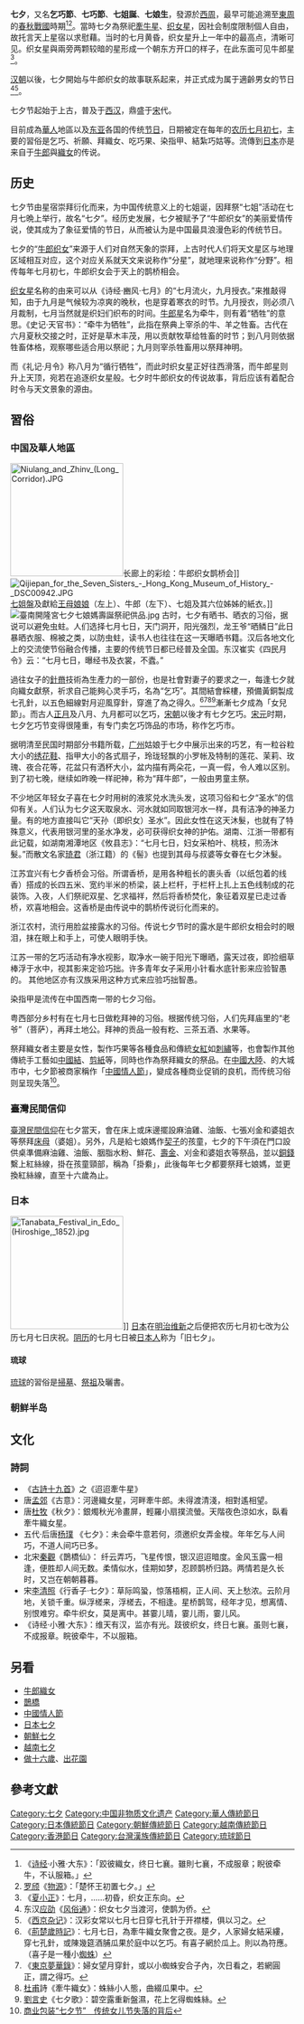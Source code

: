 {{about|廣義的七夕節|華人地區的七夕節|七夕 (華人)|日本的七夕節|七夕 (日本)|朝鮮半島的七夕節|七夕 (朝鮮半島)}}
{{Infobox holiday
|holiday_name=七夕
|image=
|caption=
|nickname=乞巧節、七姐誕、七娘生、巧夕、七巧節
|observedby=[[漢字文化圈|漢字文化圈]]<br>其他世界各地東亞裔人士
|significance=乞巧、祈福
|date2014=8月2日
|date2015=8月20日
|date2016=8月9日
|date2017=8月28日
|date2018=8月17日
|date2019=8月7日
|date2020=8月25日
|date2021=8月14日}}
{{Infobox Chinese
|pic=Tanabata festival in Hiratsuka 17.jpg
|piccap=2009年日本[[神奈川縣|神奈川縣]]{{tsl|ja|湘南ひらつか七夕まつり|湘南平塚七夕祭}}
|c=七夕
|p=Qīxì/Qīxī
|bpmf=ㄑㄧㄒㄧˋ/ㄑㄧㄒㄧ
|kanji=七夕
|kana=たなばた / しちせき
|romaji=Tanabata / Shichiseki
|qn=Thất Tịch、Ngày Thất Tịch、Khất xảo tiết、Thất thư đản、Xảo tịch
|chuhan=七夕、乞巧節、七姐誕、巧夕
|hangul=칠석
|hanja=七夕
}}

'''七夕'''，又名'''乞巧節'''、'''七巧節'''、'''七姐誕'''、'''七娘生'''，發源於[[西周|西周]]，最早可能追溯至[[東周|東周]]的[[春秋战国国家列表|春秋戰國]]時期<ref>《[[诗经|诗经]]·小雅·大东》：「跤彼織女，终日七襄。雖則七襄，不成服章；睨彼牵牛，不认服箱。」</ref><ref>[[罗颀|罗颀]]《[[物源|物源]]》：「楚怀王初置七夕。」</ref>。當時七夕為祭祀[[河鼓二|牽牛星]]、[[织女星|织女星]]，因社会制度限制個人自由，故托言天上星宿以求慰藉。当时的七月黄昏，织女星升上一年中的最高点，清晰可见。织女星與兩旁两颗较暗的星形成一个朝东方开口的样子，在此东面可见牛郎星<ref>《[[夏小正|夏小正]]》：七月，……初昏，织女正东向。</ref>。

[[汉朝|汉朝]]以後，七夕開始与牛郎织女的故事联系起来，并正式成为属于適齡男女的节日<ref>东汉[[应劭|应劭]]《[[风俗通|风俗通]]》：织女七夕当渡河，使鹊为侨。</ref><ref>《[[西京杂记|西京杂记]]》：汉彩女常以七月七日穿七孔针于开襟楼，俱以习之。</ref>。

七夕节起始于上古，普及于[[西汉|西汉]]，鼎盛于[[宋朝|宋]]代。

目前成為[[華人|華人]]地區以及[[东亚|东亚]]各国的传统[[节日|节日]]，日期被定在每年的[[农历|农历]][[七月初七|七月初七]]，主要的習俗是乞巧、祈願、拜織女、吃巧果、染指甲、結紮巧姑等。流傳到[[日本|日本]]亦是来自于[[牛郎|牛郎]]與[[織女|織女]]的传说。

== 历史 ==
{{无来源章节}}
七夕节由星宿崇拜衍化而来，为中国传统意义上的七姐诞，因拜祭“七姐”活动在七月七晩上举行，故名“七夕”。经历史发展，七夕被赋予了“牛郎织女”的美丽爱情传说，使其成为了象征爱情的节日，从而被认为是中国最具浪漫色彩的传统节日。

七夕的“[[牛郎织女|牛郎织女]]”来源于人们对自然天象的崇拜，上古时代人们将天文星区与地理区域相互对应，这个对应关系就天文来说称作“分星”，就地理来说称作“分野”。相传每年七月初七，牛郎织女会于天上的鹊桥相会。

[[织女星|织女星]]名称的由来可以从《诗经·豳风·七月》的“七月流火，九月授衣。”来推敲得知，由于九月是气候较为凉爽的晚秋，也是穿着寒衣的时节。九月授衣，则必须八月裁制，七月当然就是织妇们织布的时间。[[牛郎星|牛郎星]]名为牵牛，则有着“牺牲”的意思。《史记·天官书》：“牵牛为牺牲”，此指在祭典上宰杀的牛、羊之牲畜。古代在六月夏秋交接之时，正好是草木丰茂，用以贡献牧草给牲畜的时节；到八月则依据牲畜体格，观察哪些适合用以祭祀；九月则宰杀牲畜用以祭拜神明。

而《礼记·月令》称八月为“循行牺牲”，而此时织女星正好往西滑落，而牛郎星则升上天顶，宛若在追逐织女星般。七夕时牛郎织女的传说故事，背后应该有着配合时令与天文景象的源由。

== 習俗 ==
=== 中国及華人地區 ===
{{更多資訊|七夕 (華人)}}
[[File:Niulang_and_Zhinv_(Long_Corridor).JPG|200px]]长廊上的彩绘：牛郎织女鹊桥会]]
[[File:Qijiepan_for_the_Seven_Sisters_-_Hong_Kong_Museum_of_History_-_DSC00942.JPG|thumb]][[七姐盤|七姐盤]]及獻給[[王母娘娘|王母娘娘]]（左上）、牛郎（左下）、七姐及其六位姊姊的紙衣。]]
[[File:臺南開隆宮七夕七娘媽壽誕祭祀供品.jpg|thumb]]
古时，七夕有晒书、晒衣的习俗，据说可以避免虫蛀。人们选择七月七日，天门洞开，阳光强烈，龙王爷“晒鳞日”此日暴晒衣服、棉被之类，以防虫蛀，读书人也往往在这一天曝晒书籍。汉后各地文化上的交流使节俗融合传播，主要的传统节日都已经普及全国。东汉崔实《四民月令》云：“七月七日，曝经书及衣裳，不蠹。” 

過往女子的[[針黹|針黹]]技術為生產力的一部份，也是社會對妻子的要求之一，每逢七夕就向織女獻祭，祈求自己能夠心灵手巧，名為“乞巧”。其間結會綵樓，預備黃銅製成七孔針，以五色細線對月迎風穿針，穿進了為之得久。<ref name="ReferenceA">《[[荊楚歲時記|荊楚歲時記]]》：七月七日，為牽牛織女聚會之夜。是夕，人家婦女結采縷，穿七孔針，或陳幾筵酒脯瓜果於庭中以乞巧。有喜子網於瓜上。則以為符應。（喜子是一種小[[蜘蛛|蜘蛛]]）</ref><ref name="ReferenceB">《[[東京夢華錄|東京夢華錄]]》：婦女望月穿針，或以小蜘蛛安合子內，次日看之，若網圓正，謂之得巧。</ref><ref name="杜甫詩《牽牛織女》：蛛絲小人態，曲綴瓜果中。">[[杜甫|杜甫]]詩《牽牛織女》：蛛絲小人態，曲綴瓜果中。</ref><ref name="劉言史《七夕歌》：碧空露重新盤濕，花上乞得蜘蛛絲。">[[劉言史|劉言史]]《七夕歌》：碧空露重新盤濕，花上乞得蜘蛛絲。</ref>漸漸七夕成為「女兒節」。而古人[[正月|正月]]及八月、九月都可以乞巧，[[宋朝|宋朝]]以後才有七夕乞巧。[[宋|宋]][[元|元]]时期，七夕乞巧节变得很隆重，有专门卖乞巧饰品的市场，称作乞巧市。 

据明清至民国时期部分书籍所载，[[广州|广州]]姑娘于七夕中展示出来的巧艺，有一粒谷粒大小的[[绣花鞋|绣花鞋]]、指甲大小的各式扇子，玲珑轻飘的小罗帐及特制的莲花、茉莉、玫瑰、夜合花等，花盆只有洒杯大小，盆内描有两朵花，一真一假，令人难以区别。到了初七晚，继续如昨晚一样祀神，称为“拜牛郎”，一般由男童主祭。

不少地区年轻女子喜在七夕时用树的液浆兑水洗头发，这项习俗和七夕“圣水”的信仰有关。人们认为七夕这天取泉水、河水就如同取银河水一样，具有洁净的神圣力量。有的地方直接叫它“天孙（即织女）圣水”。因此女性在这天沐髮，也就有了特殊意义，代表用银河里的圣水净发，必可获得织女神的护佑。湖南、江浙一带都有此记载，如湖南湘潭地区《攸县志》：“七月七日，妇女采柏叶、桃枝，煎汤沐髮。”而散文名家[[琦君|琦君]]（浙江籍）的《髻》也提到其母与叔婆等女眷在七夕沐髮。

江苏宜兴有七夕香桥会习俗。所谓香桥，是用各种粗长的裹头香（以纸包着的线香）搭成的长四五米、宽约半米的桥梁，装上栏杆，于栏杆上扎上五色线制成的花装饰。入夜，人们祭祀双星、乞求福祥，然后将香桥焚化，象征着双星已走过香桥，欢喜地相会。这香桥是由传说中的鹊桥传说衍化而来的。

浙江农村，流行用脸盆接露水的习俗。传说七夕节时的露水是牛郎织女相会时的眼泪，抹在眼上和手上，可使人眼明手快。

江苏一带的乞巧活动有净水视影，取净水一碗于阳光下曝晒，露天过夜，即捡细草棒浮于水中，视其影来定验巧拙。许多青年女子采用小针看水底针影来应验智愚的。 其他地区亦有汉族采用这种方式来应验巧拙智愚。

染指甲是流传在中国西南一带的七夕习俗。

粤西部分乡村有在七月七日做籺拜神的习俗。根据传统习俗，人们先拜庙里的“老爷”（菩萨），再拜土地公。拜神的贡品一般有籺、三茶五酒、水果等。

祭拜織女者主要是女性，製作巧果等各種食品和傳統[[女紅|女紅]]如[[刺繡|刺繡]]等，也會製作其他傳統手工藝如[[中國結|中國結]]、[[剪紙|剪紙]]等，同時也作為祭拜織女的祭品。在[[中國大陸|中國大陸]]、的大城市中，七夕節被商家稱作「[[中國情人節|中國情人節]]」，變成各種商业促销的良机，而传统习俗则呈现失落<ref>[http://bz.cenn.cn/info/nid_84656.html 商业包装“七夕节”　传统女儿节失落的背后]{{dead link|date=2017年11月 |bot=InternetArchiveBot |fix-attempted=yes }}</ref>。

=== 臺灣民間信仰 ===
[[臺灣民間信仰|臺灣民間信仰]]在七夕當天，會在床上或床邊擺設麻油雞、油飯、七張刈金和婆姐衣等祭拜[[床母|床母]]（婆姐）。另外，凡是給七娘媽作[[契子|契子]]的孩童，七夕的下午須在門口設供桌準備麻油雞、油飯、胭脂水粉、鮮花、[[壽金|壽金]]、刈金和婆姐衣等祭品，並以[[銅錢|銅錢]]繫上紅絲線，掛在孩童頸部，稱為「掛絭」，此後每年七夕都要祭拜七娘媽，並更換紅絲線，直至十六歲為止。

=== 日本 ===
[[File:Tanabata_Festival_in_Edo_(Hiroshige,_1852).jpg|200px]]]]
{{更多資訊|七夕 (日本)}}
[[日本|日本]]在[[明治维新|明治维新]]之后便把农历七月初七改为公历七月七日庆祝。[[阴历|阴历]]的七月七日被[[日本人|日本人]]称为「旧七夕」。

==== 琉球 ====
[[琉球|琉球]]的習俗是[[掃墓|掃墓]]、[[祭祖|祭祖]]及曬書。


=== 朝鲜半岛 ===
{{更多資訊|七夕 (朝鮮半島)}}

== 文化 ==
=== 詩詞 ===
*《[[古詩十九首|古詩十九首]]》之《迢迢牽牛星》
* 唐[[孟郊|孟郊]]《古意》：河邊織女星，河畔牽牛郎。未得渡清淺，相對遙相望。
* 唐[[杜牧|杜牧]]《秋夕》：銀燭秋光冷畫屏，輕羅小扇撲流螢。天階夜色涼如水，臥看牽牛織女星。
*五代·后唐[[杨璞|杨璞]] 《七夕》：未会牵牛意若何，须邀织女弄金梭。年年乞与人间巧，不道人间巧已多。
*北宋[[秦觀|秦觀]]《鵲橋仙》： 纤云弄巧，飞星传恨，银汉迢迢暗度。金风玉露一相逢，便胜却人间无数。柔情似水，佳期如梦，忍顾鹊桥归路。两情若是久长时，又岂在朝朝暮暮。
*宋[[李清照|李清照]]《行香子·七夕》：草际鸣蛩，惊落梧桐，正人间、天上愁浓。云阶月地，关锁千重。纵浮槎来，浮槎去，不相逢。星桥鹊驾，经年才见，想离情、别恨难穷。牵牛织女，莫是离中。甚霎儿晴，霎儿雨，霎儿风。
*《诗经·小雅·大东》：维天有汉，监亦有光。跂彼织女，终日七襄。虽则七襄，不成报章。睆彼牵牛，不以服箱。

== 另看 ==
*[[牛郎織女|牛郎織女]]
*[[鵲橋|鵲橋]]
*[[中國情人節|中國情人節]]
*[[日本七夕|日本七夕]]
*[[朝鮮七夕|朝鮮七夕]]
*[[越南七夕|越南七夕]]
*[[做十六歲|做十六歲]]、[[出花園|出花園]]
{{Wikisource further reading}}
{{Wikisourceshas2|
* [[s:詩經/七月|詩經‧國風‧豳‧七月]]
* [[s:史記/卷027|史記·天官書]]
* [[s:禮記/月令|禮記·月令]]
* [[s:全唐詩/卷221#.E7.89.BD.E7.89.9B.E7.B9.94.E5.A5.B3|牽牛織女]]
* [[s:詩經/大東|詩經‧小雅‧谷風之什‧大東]]}}

== 參考文獻 ==
{{reflist|2}}

{{汉字文化圈共同传统节日}}

[[Category:七夕|Category:七夕]]
[[Category:中国非物质文化遗产|Category:中国非物质文化遗产]]
[[Category:華人傳統節日|Category:華人傳統節日]]
[[Category:日本傳統節日|Category:日本傳統節日]]
[[Category:朝鮮傳統節日|Category:朝鮮傳統節日]]
[[Category:越南傳統節日|Category:越南傳統節日]]
[[Category:香港節日|Category:香港節日]]
[[Category:台灣漢族傳統節日|Category:台灣漢族傳統節日]]
[[Category:琉球節日|Category:琉球節日]]